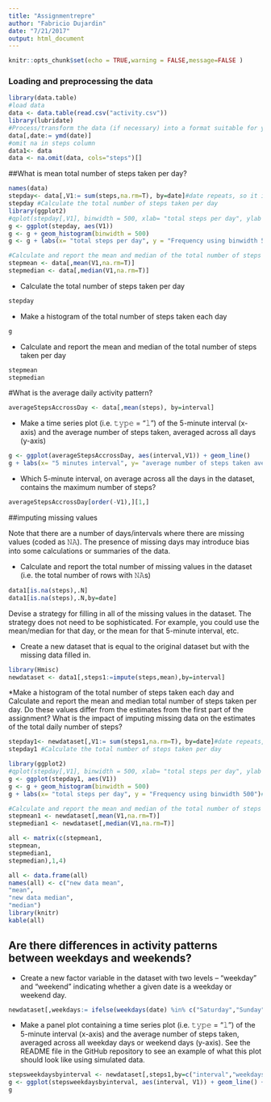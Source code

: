 ```yaml
---
title: "Assignmentrepre"
author: "Fabricio Dujardin"
date: "7/21/2017"
output: html_document
---
```


```r
knitr::opts_chunk$set(echo = TRUE,warning = FALSE,message=FALSE )
```

### Loading and preprocessing the data

```r
library(data.table)
#load data
data <- data.table(read.csv("activity.csv"))
library(lubridate)
#Process/transform the data (if necessary) into a format suitable for your analysis
data[,date:= ymd(date)]
#omit na in steps column
data1<- data
data <- na.omit(data, cols="steps")[]

```

##What is mean total number of steps taken per day?

```r
names(data)
stepday<- data[,V1:= sum(steps,na.rm=T), by=date]#date repeats, so it is used as a factor
stepday #Calculate the total number of steps taken per day
library(ggplot2)
#qplot(stepday[,V1], binwidth = 500, xlab= "total steps per day", ylab = "Frequency using binwidth 500")
g <- ggplot(stepday, aes(V1)) 
g <- g + geom_histogram(binwidth = 500)
g <- g + labs(x= "total steps per day", y = "Frequency using binwidth 500")#Make a histogram of the total number of steps taken each day

#Calculate and report the mean and median of the total number of steps taken per day
stepmean <- data[,mean(V1,na.rm=T)]
stepmedian <- data[,median(V1,na.rm=T)]
```
* Calculate the total number of steps taken per day
```r
stepday
```
* Make a histogram of the total number of steps taken each day
```r
g
```
* Calculate and report the mean and median of the total number of steps taken per day
```r
stepmean
stepmedian
```

#What is the average daily activity pattern?

```r
averageStepsAccrossDay <- data[,mean(steps), by=interval]

```

* Make a time series plot (i.e. 𝚝𝚢𝚙𝚎 = "𝚕") of the 5-minute interval (x-axis) and the average number of steps taken, averaged across all days (y-axis)

```r
g <- ggplot(averageStepsAccrossDay, aes(interval,V1)) + geom_line()
g + labs(x= "5 minutes interval", y= "average number of steps taken averaged across all days")
```

* Which 5-minute interval, on average across all the days in the dataset, contains the maximum number of steps?
```r
averageStepsAccrossDay[order(-V1),][1,]
```

##imputing missing values

Note that there are a number of days/intervals where there are missing values (coded as 𝙽𝙰). The presence of missing days may introduce bias into some calculations or summaries of the data.

* Calculate and report the total number of missing values in the dataset (i.e. the total number of rows with 𝙽𝙰s)

```r
data1[is.na(steps),.N]
data1[is.na(steps),.N,by=date]

```

Devise a strategy for filling in all of the missing values in the dataset. The strategy does not need to be sophisticated. For example, you could use the mean/median for that day, or the mean for that 5-minute interval, etc.

* Create a new dataset that is equal to the original dataset but with the missing data filled in.
```r
library(Hmisc)
newdataset <- data1[,steps1:=impute(steps,mean),by=interval]

```

*Make a histogram of the total number of steps taken each day and Calculate and report the mean and median total number of steps taken per day. Do these values differ from the estimates from the first part of the assignment? What is the impact of imputing missing data on the estimates of the total daily number of steps?


```r
stepday1<- newdataset[,V1:= sum(steps1,na.rm=T), by=date]#date repeats, so it is used as a factor
stepday1 #Calculate the total number of steps taken per day

library(ggplot2)
#qplot(stepday[,V1], binwidth = 500, xlab= "total steps per day", ylab = "Frequency using binwidth 500")
g <- ggplot(stepday1, aes(V1)) 
g <- g + geom_histogram(binwidth = 500)
g + labs(x= "total steps per day", y = "Frequency using binwidth 500")#Make a histogram of the total number of steps taken each day

#Calculate and report the mean and median of the total number of steps taken per day
stepmean1 <- newdataset[,mean(V1,na.rm=T)]
stepmedian1 <- newdataset[,median(V1,na.rm=T)]
```



```r
all <- matrix(c(stepmean1,
stepmean,
stepmedian1,
stepmedian),1,4)

all <- data.frame(all)
names(all) <- c("new data mean",
"mean",
"new data median",
"median")
library(knitr)
kable(all)
```


## Are there differences in activity patterns between weekdays and weekends?

* Create a new factor variable in the dataset with two levels – “weekday” and “weekend” indicating whether a given date is a weekday or weekend day.

```r
newdataset[,weekdays:= ifelse(weekdays(date) %in% c("Saturday","Sunday"),"weekend","weekday")]
```

* Make a panel plot containing a time series plot (i.e. 𝚝𝚢𝚙𝚎 = "𝚕") of the 5-minute interval (x-axis) and the average number of steps taken, averaged across all weekday days or weekend days (y-axis). See the README file in the GitHub repository to see an example of what this plot should look like using simulated data.

```r
stepsweekdaysbyinterval <- newdataset[,steps1,by=c("interval","weekdays")]
g <- ggplot(stepsweekdaysbyinterval, aes(interval, V1)) + geom_line() + facet_grid(weekdays ~.) + xlab("Interval") + ylab("Number of Steps") 
g

```










